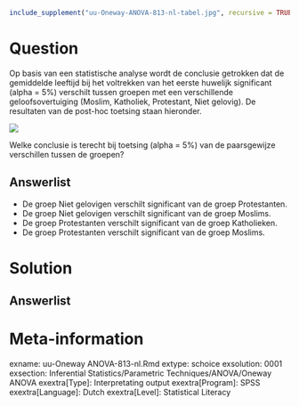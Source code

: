 ```{r, echo = FALSE, results = "hide"}
include_supplement("uu-Oneway-ANOVA-813-nl-tabel.jpg", recursive = TRUE)
```



Question
========
  
Op basis van een statistische analyse wordt de conclusie getrokken dat de gemiddelde leeftijd bij het voltrekken van het eerste huwelijk significant (alpha = 5%) verschilt tussen groepen met een verschillende geloofsovertuiging (Moslim, Katholiek, Protestant, Niet gelovig). De resultaten van de post-hoc toetsing staan hieronder.

![](uu-Oneway-ANOVA-813-nl-tabel.jpg)

Welke conclusie is terecht bij toetsing (alpha = 5%) van de paarsgewijze verschillen tussen de groepen?
  
Answerlist
----------
* De groep Niet gelovigen verschilt significant van de groep Protestanten.
* De groep Niet gelovigen verschilt significant van de groep Moslims.
* De groep Protestanten verschilt significant van de groep Katholieken.
* De groep Protestanten verschilt significant van de groep Moslims.


Solution
========
  

Answerlist
----------



Meta-information
================
exname: uu-Oneway ANOVA-813-nl.Rmd
extype: schoice
exsolution: 0001
exsection: Inferential Statistics/Parametric Techniques/ANOVA/Oneway ANOVA
exextra[Type]: Interpretating output
exextra[Program]: SPSS
exextra[Language]: Dutch
exextra[Level]: Statistical Literacy
